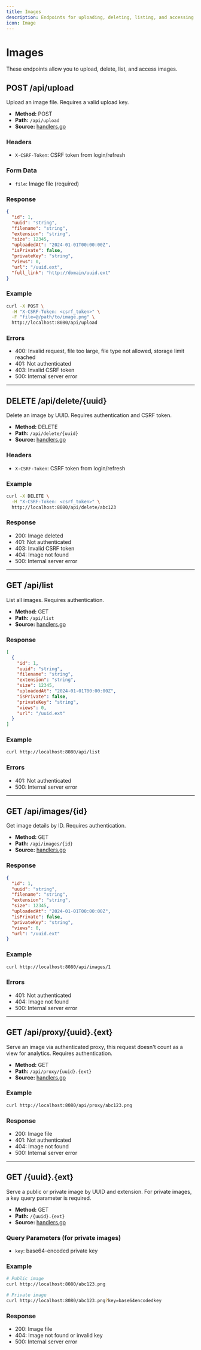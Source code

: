 ```yaml
---
title: Images
description: Endpoints for uploading, deleting, listing, and accessing images.
icon: Image
---
```


# Images

These endpoints allow you to upload, delete, list, and access images.

## POST /api/upload

Upload an image file. Requires a valid upload key.

- **Method:** POST
- **Path:** `/api/upload`
- **Source:** [handlers.go](https://github.com/DanonekTM/SIMP/blob/main/backend/internal/handlers/handlers.go)

### Headers

- `X-CSRF-Token`: CSRF token from login/refresh

### Form Data

- `file`: Image file (required)

### Response

```json
{
  "id": 1,
  "uuid": "string",
  "filename": "string",
  "extension": "string",
  "size": 12345,
  "uploadedAt": "2024-01-01T00:00:00Z",
  "isPrivate": false,
  "privateKey": "string",
  "views": 0,
  "url": "/uuid.ext",
  "full_link": "http://domain/uuid.ext"
}
```

### Example

```bash
curl -X POST \
  -H "X-CSRF-Token: <csrf_token>" \
  -F "file=@/path/to/image.png" \
  http://localhost:8080/api/upload
```

### Errors

- 400: Invalid request, file too large, file type not allowed, storage limit reached
- 401: Not authenticated
- 403: Invalid CSRF token
- 500: Internal server error

---

## DELETE /api/delete/&#123;uuid&#125;

Delete an image by UUID. Requires authentication and CSRF token.

- **Method:** DELETE
- **Path:** `/api/delete/{uuid}`
- **Source:** [handlers.go](https://github.com/DanonekTM/SIMP/blob/main/backend/internal/handlers/handlers.go)

### Headers

- `X-CSRF-Token`: CSRF token from login/refresh

### Example

```bash
curl -X DELETE \
  -H "X-CSRF-Token: <csrf_token>" \
  http://localhost:8080/api/delete/abc123
```

### Response

- 200: Image deleted
- 401: Not authenticated
- 403: Invalid CSRF token
- 404: Image not found
- 500: Internal server error

---

## GET /api/list

List all images. Requires authentication.

- **Method:** GET
- **Path:** `/api/list`
- **Source:** [handlers.go](https://github.com/DanonekTM/SIMP/blob/main/backend/internal/handlers/handlers.go)

### Response

```json
[
  {
    "id": 1,
    "uuid": "string",
    "filename": "string",
    "extension": "string",
    "size": 12345,
    "uploadedAt": "2024-01-01T00:00:00Z",
    "isPrivate": false,
    "privateKey": "string",
    "views": 0,
    "url": "/uuid.ext"
  }
]
```

### Example

```bash
curl http://localhost:8080/api/list
```

### Errors

- 401: Not authenticated
- 500: Internal server error

---

## GET /api/images/&#123;id&#125;

Get image details by ID. Requires authentication.

- **Method:** GET
- **Path:** `/api/images/{id}`
- **Source:** [handlers.go](https://github.com/DanonekTM/SIMP/blob/main/backend/internal/handlers/handlers.go)

### Response

```json
{
  "id": 1,
  "uuid": "string",
  "filename": "string",
  "extension": "string",
  "size": 12345,
  "uploadedAt": "2024-01-01T00:00:00Z",
  "isPrivate": false,
  "privateKey": "string",
  "views": 0,
  "url": "/uuid.ext"
}
```

### Example

```bash
curl http://localhost:8080/api/images/1
```

### Errors

- 401: Not authenticated
- 404: Image not found
- 500: Internal server error

---

## GET /api/proxy/&#123;uuid&#125;.&#123;ext&#125;

Serve an image via authenticated proxy, this request doesn't count as a view for analytics. Requires authentication.

- **Method:** GET
- **Path:** `/api/proxy/{uuid}.{ext}`
- **Source:** [handlers.go](https://github.com/DanonekTM/SIMP/blob/main/backend/internal/handlers/handlers.go)

### Example

```bash
curl http://localhost:8080/api/proxy/abc123.png
```

### Response

- 200: Image file
- 401: Not authenticated
- 404: Image not found
- 500: Internal server error

---

## GET /&#123;uuid&#125;.&#123;ext&#125;

Serve a public or private image by UUID and extension. For private images, a key query parameter is required.

- **Method:** GET
- **Path:** `/{uuid}.{ext}`
- **Source:** [handlers.go](https://github.com/DanonekTM/SIMP/blob/main/backend/internal/handlers/handlers.go)

### Query Parameters (for private images)

- `key`: base64-encoded private key

### Example

```bash
# Public image
curl http://localhost:8080/abc123.png

# Private image
curl http://localhost:8080/abc123.png?key=base64encodedkey
```

### Response

- 200: Image file
- 404: Image not found or invalid key
- 500: Internal server error
